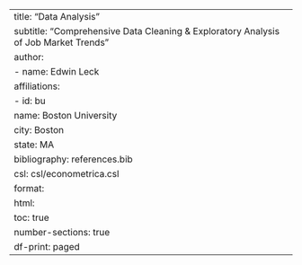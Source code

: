 ---
title: "Data Analysis"
subtitle: "Comprehensive Data Cleaning & Exploratory Analysis of Job Market Trends"
author:
  - name: Edwin Leck
    affiliations:
      - id: bu
        name: Boston University
        city: Boston
        state: MA
bibliography: references.bib
csl: csl/econometrica.csl
format: 
  html:
    toc: true
    number-sections: true
    df-print: paged
---